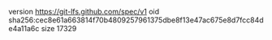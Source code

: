 version https://git-lfs.github.com/spec/v1
oid sha256:cec8e61a663814f70b4809257961375dbe8f13e47ac675e8d7fcc84de4a11a6c
size 17329
